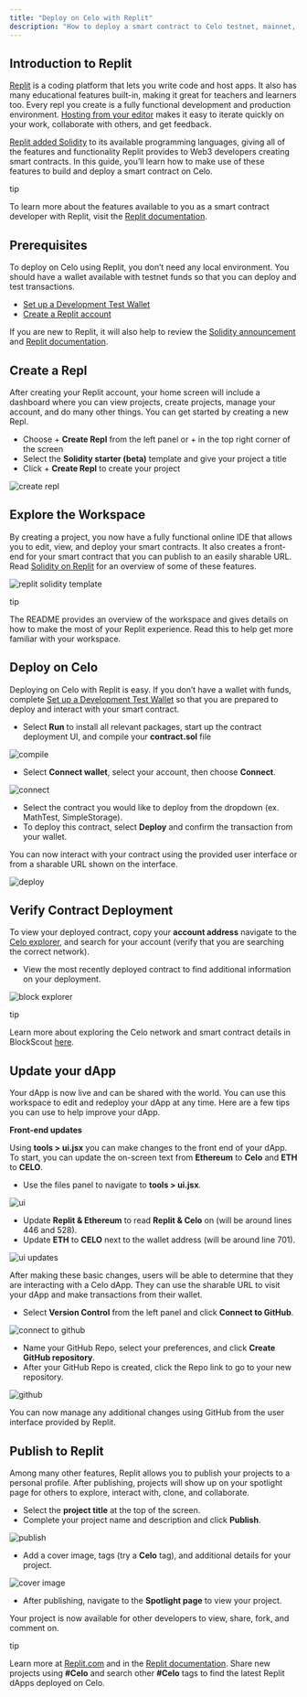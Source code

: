 ```yaml
---
title: "Deploy on Celo with Replit"
description: "How to deploy a smart contract to Celo testnet, mainnet, or a local network using [Replit](https://replit.com/)."
---
```


## Introduction to Replit[](#introduction-to-replit "Direct link to heading")

[Replit](https://replit.com/) is a coding platform that lets you write code and host apps. It also has many educational features built-in, making it great for teachers and learners too. Every repl you create is a fully functional development and production environment. [Hosting from your editor](https://amasad.me/hosting) makes it easy to iterate quickly on your work, collaborate with others, and get feedback.

[Replit added Solidity](https://blog.replit.com/solidity) to its available programming languages, giving all of the features and functionality Replit provides to Web3 developers creating smart contracts. In this guide, you’ll learn how to make use of these features to build and deploy a smart contract on Celo.

tip

To learn more about the features available to you as a smart contract developer with Replit, visit the [Replit documentation](https://docs.replit.com/).

## Prerequisites[](#prerequisites "Direct link to heading")

To deploy on Celo using Replit, you don’t need any local environment. You should have a wallet available with testnet funds so that you can deploy and test transactions.

* [Set up a Development Test Wallet](/developer/setup/wallet)
* [Create a Replit account](https://replit.com/~)

If you are new to Replit, it will also help to review the [Solidity announcement](https://blog.replit.com/solidity) and [Replit documentation](https://docs.replit.com/).

## Create a Repl[](#create-a-repl "Direct link to heading")

After creating your Replit account, your home screen will include a dashboard where you can view projects, create projects, manage your account, and do many other things. You can get started by creating a new Repl.

* Choose + **Create Repl** from the left panel or + in the top right corner of the screen
* Select the **Solidity starter (beta)** template and give your project a title
* Click + **Create Repl** to create your project

![create repl](/images/image1-191a61954a3a1fb6d25a7b81197874a2.png)

## Explore the Workspace[](#explore-the-workspace "Direct link to heading")

By creating a project, you now have a fully functional online IDE that allows you to edit, view, and deploy your smart contracts. It also creates a front-end for your smart contract that you can publish to an easily sharable URL. Read [Solidity on Replit](https://blog.replit.com/solidity) for an overview of some of these features.

![replit solidity template](/images/image2-2c2def24218efa7327430f86668e8f30.png)

tip

The README provides an overview of the workspace and gives details on how to make the most of your Replit experience. Read this to help get more familiar with your workspace.

## Deploy on Celo[](#deploy-on-celo "Direct link to heading")

Deploying on Celo with Replit is easy. If you don’t have a wallet with funds, complete [Set up a Development Test Wallet](/developer/setup/wallet) so that you are prepared to deploy and interact with your smart contract.

* Select **Run** to install all relevant packages, start up the contract deployment UI, and compile your **contract.sol** file

![compile](/images/image3-8cd221a39fe1ae7ac5268724d9cb69d8.png)

* Select **Connect wallet**, select your account, then choose **Connect**.

![connect](/images/image4-45ce3f0dce8e77750470e2601109e61c.png)

* Select the contract you would like to deploy from the dropdown (ex. MathTest, SimpleStorage).
* To deploy this contract, select **Deploy** and confirm the transaction from your wallet.

You can now interact with your contract using the provided user interface or from a sharable URL shown on the interface.

![deploy](/images/image5-62158507101d86e7fdcc80af04d183d2.png)

## Verify Contract Deployment[](#verify-contract-deployment "Direct link to heading")

To view your deployed contract, copy your **account address** navigate to the [Celo explorer](https://explorer.celo.org/), and search for your account (verify that you are searching the correct network).

* View the most recently deployed contract to find additional information on your deployment.

![block explorer](/images/image6-215499ae0272f5f6a85369843ff11763.png)

tip

Learn more about exploring the Celo network and smart contract details in BlockScout [here](https://docs.blockscout.com/).

## Update your dApp[](#update-your-dapp "Direct link to heading")

Your dApp is now live and can be shared with the world. You can use this workspace to edit and redeploy your dApp at any time. Here are a few tips you can use to help improve your dApp.

**Front-end updates**

Using **tools > ui.jsx** you can make changes to the front end of your dApp. To start, you can update the on-screen text from **Ethereum** to **Celo** and **ETH** to **CELO**.

* Use the files panel to navigate to **tools > ui.jsx**.

![ui](/images/image7-8d5bee436565bda53e5371d47193cc01.png)

* Update **Replit & Ethereum** to read **Replit & Celo** on (will be around lines 446 and 528).
* Update **ETH** to **CELO** next to the wallet address (will be around line 701).

![ui updates](/images/image8-9c1b32a85bd49b6415cbd22facbfadb6.png)

After making these basic changes, users will be able to determine that they are interacting with a Celo dApp. They can use the sharable URL to visit your dApp and make transactions from their wallet.

* Select **Version Control** from the left panel and click **Connect to GitHub**.

![connect to github](/images/image9-f2071f99181a0101a6448f63d77d87af.png)

* Name your GitHub Repo, select your preferences, and click **Create GitHub repository**.
* After your GitHub Repo is created, click the Repo link to go to your new repository.

![github](/images/image10-7aeeccd1b03c73d4129883b113e770a4.png)

You can now manage any additional changes using GitHub from the user interface provided by Replit.

## Publish to Replit[](#publish-to-replit "Direct link to heading")

Among many other features, Replit allows you to publish your projects to a personal profile. After publishing, projects will show up on your spotlight page for others to explore, interact with, clone, and collaborate.

* Select the **project title** at the top of the screen.
* Complete your project name and description and click **Publish**.

![publish](/images/image11-94e8e77803409de1ecdb33fa21c8da7c.png)

* Add a cover image, tags (try a **Celo** tag), and additional details for your project.

![cover image](/images/image12-2d119ab77c3b416ef9161e1fe7dad851.png)

* After publishing, navigate to the **Spotlight page** to view your project.

Your project is now available for other developers to view, share, fork, and comment on.

tip

Learn more at [Replit.com](https://replit.com/) and in the [Replit documentation](https://docs.replit.com/). Share new projects using **#Celo** and search other **#Celo** tags to find the latest Replit dApps deployed on Celo.